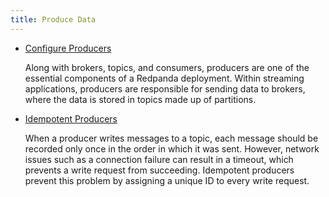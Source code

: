 ```yaml
---
title: Produce Data
---
```


<head>
    <meta name="title" content="Produce Data | Redpanda Docs"/>
    <meta name="description" content="Produce Data to Redpanda."/>
</head>

- [Configure Producers](../produce-data/configure-producers)

    Along with brokers, topics, and consumers, producers are one of the essential
    components of a Redpanda deployment. Within streaming applications, producers
    are responsible for sending data to brokers, where the data is stored in topics made
    up of partitions.

- [Idempotent Producers](../produce-data/idempotent-producers)

    When a producer writes messages to a topic, each message should be recorded only once in the order in which it was sent. However, network issues such as a connection failure can result in a timeout, which prevents a write request from succeeding. Idempotent producers prevent this problem by assigning a unique ID to every write request.